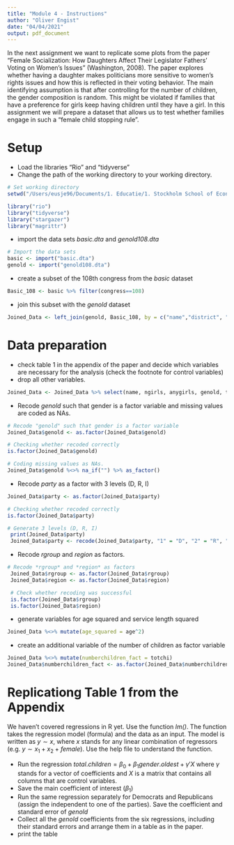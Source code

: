 ```yaml
---
title: "Module 4 - Instructions"
author: "Oliver Engist"
date: "04/04/2021"
output: pdf_document
---
```


In the next assignment we want to replicate some plots from the paper "Female Socialization: How Daughters Affect Their Legislator Fathers' Voting on Women's Issues" (Washington, 2008). The paper explores whether having a daughter makes politicians more sensitive to women's rights issues and how this is reflected in their voting behavior. The main identifying assumption is that after controlling for the number of children, the gender composition is random. This might be violated if families that have a preference for girls keep having children until they have a girl. In this assignment we will prepare a dataset that allows us to test whether families engage in such a "female child stopping rule".


# Setup

* Load the libraries "Rio" and "tidyverse"
* Change the path of the working directory to your working directory.

```r
# Set working directory 
setwd("/Users/eusje96/Documents/1. Educatie/1. Stockholm School of Economics/1. Year 1/2. Semester 2/Term 4/Introduction to data-analysis in R/Assignments/Module_4")

library("rio")
library("tidyverse")
library("stargazer")
library("magrittr")
```

* import the data sets *basic.dta* and *genold108.dta*
```r
# Import the data sets
basic <- import("basic.dta")
genold <- import("genold108.dta")
```

* create a subset of the 108th congress from the *basic* dataset
```r
Basic_108 <- basic %>% filter(congress==108)
```

* join this subset with the *genold* dataset
```r
Joined_Data <- left_join(genold, Basic_108, by = c("name","district", "statenam"))
```

# Data preparation

* check table 1 in the appendix of the paper and decide which variables are necessary for the analysis (check the footnote for control variables)
* drop all other variables.
```r
Joined_Data <- Joined_Data %>% select(name, ngirls, anygirls, genold, totchi, party, rgroup, region, age, female)
```

* Recode *genold* such that gender is a factor variable and missing values are coded as NAs.
```r
# Recode "genold" such that gender is a factor variable 
Joined_Data$genold <- as.factor(Joined_Data$genold)

# Checking whether recoded correctly
is.factor(Joined_Data$genold)

# Coding missing values as NAs.  
Joined_Data$genold %<>% na_if("") %>% as_factor()
```

* Recode *party* as a factor with 3 levels (D, R, I)
```r
Joined_Data$party <- as.factor(Joined_Data$party)

# Checking whether recoded correctly
is.factor(Joined_Data$party)

# Generate 3 levels (D, R, I)
 print(Joined_Data$party)
 Joined_Data$party <- recode(Joined_Data$party, "1" = "D", "2" = "R", "3" = "I")

```

* Recode *rgroup* and *region* as factors.
```r
# Recode *rgroup* and *region* as factors
 Joined_Data$rgroup <- as.factor(Joined_Data$rgroup)
 Joined_Data$region <- as.factor(Joined_Data$region)

 # Check whether recoding was successful
 is.factor(Joined_Data$rgroup)
 is.factor(Joined_Data$region)
```

* generate variables for age squared and service length squared
```r
Joined_Data %<>% mutate(age_squared = age^2)
```

* create an additional variable of the number of children as factor variable
```r
Joined_Data %<>% mutate(numberchildren_fact = totchi)
Joined_Data$numberchildren_fact <- as.factor(Joined_Data$numberchildren_fact)
```

# Replicationg Table 1 from the Appendix

We haven't covered regressions in R yet. Use the function *lm()*. The function takes the regression model (formula) and the data as an input. The model is written as $y \sim x$, where $x$ stands for any linear combination of regressors (e.g. $y \sim x_1 + x_2 + female$). Use the help file to understand the function.

* Run the regression $total.children = \beta_0 + \beta_1 gender.oldest + \gamma'X$ where $\gamma$ stands for a vector of coefficients and $X$ is a matrix that contains all columns that are control variables.\footnote{This is just a short notation instead of writing the full model with all control variables $totchi = \beta_0 + \beta_1 genold + \gamma_1 age + \gamma_2 age^2 + \gamma_3 Democrat + ... + \epsilon$ which quickly gets out of hand for large models.}
* Save the main coefficient of interest ($\beta_1$)
* Run the same regression separately for Democrats and Republicans (assign the independent to one of the parties). Save the coefficient and standard error of *genold*
* Collect all the *genold* coefficients from the six regressions, including their standard errors and arrange them in a table as in the paper.
* print the table